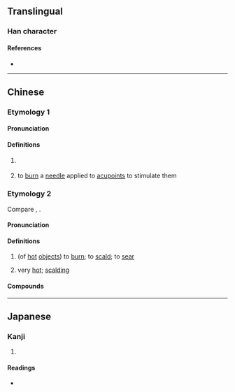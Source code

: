 {{character info}}
==Translingual==

===Han character===
{{Han char|rn=86|rad=火|as=08|sn=12|four=|canj=FTOB|ids=⿰火芮}}

====References====
* {{Han ref|kx=0674.170|dkj=19131|dj=1086.060|hdz=32203.090|uh=712B|ud=28971}}

----

==Chinese==

===Etymology 1===

====Pronunciation====
{{zh-forms}}
{{zh-pron
|m=ruò
|mc=y
|oc=y
|cat=v
}}

====Definitions====
{{zh-hanzi}}
# {{zh-hg}} {{zh-alt-form|爇|''to ignite; to set on fire''}}
# {{lb|zh|TCM}} to [[burn]] a [[needle]] applied to [[acupoint]]s to stimulate them

===Etymology 2===
Compare {{cog|za|ndat||hot}}, {{cog|th|เดือด||to boil}}.

====Pronunciation====
{{zh-forms|alt=烙,辣,㶧}}
{{zh-pron
|c=naat3
|cat=v,a
}}

====Definitions====
{{zh-hanzi}}

# {{lb|zh|Cantonese}} (of [[hot]] [[objects]]) to [[burn]]; to [[scald]]; to [[sear]]
#: {{zh-x|我 畀 滾水 焫 嚫 手。|My hand was '''scalded''' by boiling water.|C}}
#: {{zh-x|焫 嚫 條 脷|to '''burn''' one's tongue|C}}
# {{lb|zh|Cantonese}} very [[hot]]; [[scalding]]

====Compounds====
{{zh-der|焫手|焫雞|焫㷫}}

----

==Japanese==

===Kanji===
{{ja-kanji|grade=|rs=火08}}

# {{rfdef|ja|sort=火08}}

====Readings====
* {{ja-readings|on=[[ぜつ]] (zetsu), [[ねち]] (nechi)|kun=[[やく]] (yaku)}}